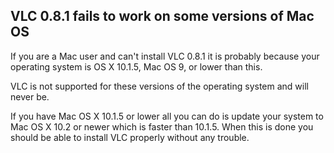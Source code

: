 == '''VLC 0.8.1 fails to work on some versions of Mac OS'''  ==

If you are a Mac user and can't install VLC 0.8.1 it is probably because your operating system is OS X 10.1.5, Mac OS 9, or lower than this. 

VLC is not supported for these versions of the operating system and will never be. 

If you have Mac OS X 10.1.5 or lower all you can do is update your system to Mac OS X 10.2 or newer which is faster than 10.1.5. When this is done you should be able to install VLC properly without any trouble.

{{VSG}}